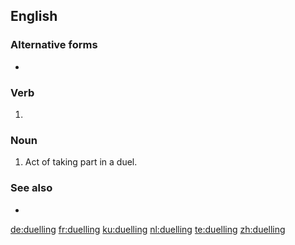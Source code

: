 ==English==

===Alternative forms===
* {{l|en|dueling}} {{qualifier|US}}

===Verb===
{{head|en|present participle}}

# {{lb|en|British}} {{present participle of|duel|lang=en|nocat=1}}

===Noun===
{{en-noun}}

# Act of taking part in a duel.

===See also===
* {{l|en|dualling}}

[[de:duelling]]
[[fr:duelling]]
[[ku:duelling]]
[[nl:duelling]]
[[te:duelling]]
[[zh:duelling]]